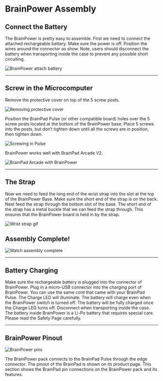 # BrainPower Assembly

## Connect the Battery

The BrainPower is pretty easy to assemble. First we need to connect the attached rechargeable battery. Make sure the power is off. Position the wires around the connector as show. Note, users should disconnect the battery when transporting inside the case to prevent any possible short circuiting.

![BrainPower attach battery](pathname:///img/catalog/brainpower_assembly/bpa_1.gif)

---

## Screw in the Microcomputer

Remove the protective cover on top of the 5 screw posts.

![Removing protective cover](pathname:///img/catalog/brainpower_assembly/bpa_2.gif)

Position the BrainPad Pulse (or other compatible board) holes over the 5 screw posts located at the bottom of the BrainPower base. Place 5 screws into the posts, but don’t tighten down until all the screws are in position, then tighten down.

![Screwing in Pulse](pathname:///img/catalog/brainpower_assembly/bpa_3.gif)

BrainPower works well with BrainPad Arcade V2.

![BrainPad Arcade with BrainPower](pathname:///img/catalog/brainpower_assembly/bpa_4.jpg)

---

## The Strap
Now we need to feed the long end of the wrist strap into the slot at the top of the BrainPower Base. Make sure the short end of the strap is on the back. Next feed the strap through the bottom slot of the base. The short end of the strap has a metal buckle that we can feed the strap through. This ensures that the BrainPower board is held in by the strap.

![Wrist strap gif](pathname:///img/catalog/brainpower_assembly/bpa_5.gif)

## Assembly Complete!

![Watch assembly complete](pathname:///img/catalog/brainpower_assembly/bpa_6.png)

---

## Battery Charging

Make sure the rechargeable battery is plugged into the connector of BrainPower. Plug in a micro-USB connector into the charging port of BrainPower. You can use the same cord that came with your BrainPad Pulse. The Charge LED will illuminate. The battery will charge even when the BrainPower switch is turned off. The battery will be fully charged once the Charge LED turns off. Disconnect when transporting inside the case. The battery inside BrainPower is a Li-Po battery that requires special care. Please read the Safety Page carefully.

---

## BrainPower Pinout

![BrainPower pins](pathname:///img/catalog/brainpower_assembly/bpa_7.png)

The BrainPower pack connects to the BrainPad Pulse through the edge connector. The pinout of the BrainPad is shown on its product page. This section shows the BrainPad pin connections on the BrainPower pack and its features.




